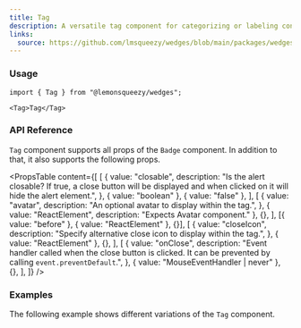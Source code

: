 ```yaml
---
title: Tag
description: A versatile tag component for categorizing or labeling content.
links:
  source: https://github.com/lmsqueezy/wedges/blob/main/packages/wedges/src/components/Tag/Tag.tsx
---
```


<PreviewComponent name="tag/preview" />

### Usage

```tsx
import { Tag } from "@lemonsqueezy/wedges";
```

```tsx showLineNumbers
<Tag>Tag</Tag>
```

### API Reference

`Tag` component supports all props of the `Badge` component. In addition to that, it also supports the following props.

<PropsTable
  content={[
    [
      {
        value: "closable",
        description:
          "Is the alert closable? If true, a close button will be displayed and when clicked on it will hide the alert element.",
      },
      { value: "boolean" },
      { value: "false" },
    ],
    [
      {
        value: "avatar",
        description: "An optional avatar to display within the tag.",
      },
      { value: "ReactElement<typeof Avatar>", description: "Expects Avatar component." },
      {},
    ],
    [{ value: "before" }, { value: "ReactElement<HTMLElement>" }, {}],
    [
      {
        value: "closeIcon",
        description: "Specify alternative close icon to display within the tag.",
      },
      { value: "ReactElement<HTMLElement>" },
      {},
    ],
    [
      {
        value: "onClose",
        description:
          "Event handler called when the close button is clicked. It can be prevented by calling `event.preventDefault`.",
      },
      { value: "MouseEventHandler<HTMLButtonElement> | never" },
      {},
    ],
  ]}
/>

### Examples

The following example shows different variations of the `Tag` component.

<PreviewComponent name="tag/example-1" />
